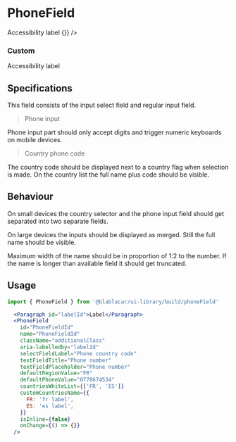 

<Meta title="Forms/PhoneField" />

# **PhoneField**

<Canvas>
  <Story name="Default">
    <Paragraph id="phoneFieldLabel">Accessibility label</Paragraph>
    <PhoneField
      id="phoneFieldDefault"
      name="phoneFieldDefault"
      aria-labelledby="phoneFieldLabel"
      onChange={() => {}}
    />
  </Story>
</Canvas>

### Custom

<Canvas>
  <Story name="Custom">
    <React.Fragment>
      <p id="labelIdCustom">Accessibility label</p>
      <PhoneField
        id="phoneFieldIdCustom"
        name="phoneFieldCustom"
        className="additionalClass"
        aria-labelledby="labelIdCustom"
        selectFieldLabel="Phone country code"
        textFieldTitle="Phone number"
        textFieldPlaceholder="Phone number"
        defaultRegionValue="FR"
        defaultPhoneValue="0778674534"
        countriesWhiteList={['FR', 'ES']}
        customCountriesName={{
          FR: 'fr label',
          ES: 'es label',
        }}
        isInline={false}
      />
    </React.Fragment>
  </Story>
</Canvas>

## Specifications

This field consists of the input select field and regular input field.

> Phone input

Phone input part should only accept digits and trigger numeric keyboards on mobile devices.

> Country phone code

The country code should be displayed next to a country flag when selection is made.
On the country list the full name plus code should be visible.

## Behaviour

On small devices the country selector and the phone input field should get separated into two separate fields.

On large devices the inputs should be displayed as merged. Still the full name should be visible.

Maximum width of the name should be in proportion of 1:2 to the number.
If the name is longer than available field it should get truncated.

## Usage

```jsx
import { PhoneField } from '@blablacar/ui-library/build/phoneField'

  <Paragraph id="labelId">Label</Paragraph>
  <PhoneField
    id="PhoneFieldId"
    name="PhoneFieldId"
    className="additionalClass"
    aria-labelledby="labelId"
    selectFieldLabel="Phone country code"
    textFieldTitle="Phone number"
    textFieldPlaceholder="Phone number"
    defaultRegionValue="FR"
    defaultPhoneValue="0778674534"
    countriesWhiteList={['FR', 'ES']}
    customCountriesName={{
      FR: 'fr label',
      ES: 'es label',
    }}
    isInline={false}
    onChange={() => {}}
  />
```

<ArgsTable of={PhoneField} />
